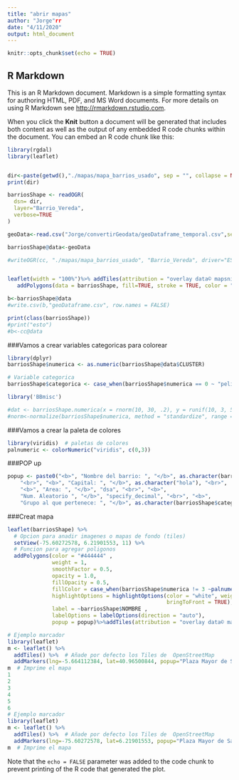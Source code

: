 ```yaml
---
title: "abrir mapas"
author: "Jorge"rr
date: "4/11/2020"
output: html_document
---
```


```r
knitr::opts_chunk$set(echo = TRUE)
```

## R Markdown

This is an R Markdown document. Markdown is a simple formatting syntax for authoring HTML, PDF, and MS Word documents. For more details on using R Markdown see <http://rmarkdown.rstudio.com>.

When you click the **Knit** button a document will be generated that includes both content as well as the output of any embedded R code chunks within the document. You can embed an R code chunk like this:






```r
library(rgdal)
library(leaflet)


dir<-paste(getwd(),"./mapas/mapa_barrios_usado", sep = "", collapse = NULL)
print(dir)

barriosShape <- readOGR( 
  dsn= dir,
  layer="Barrio_Vereda",
  verbose=TRUE
)

geoData<-read.csv("Jorge/convertirGeodata/geoDataframe_temporal.csv",sep =';')

barriosShape@data<-geoData

#writeOGR(cc, "./mapas/mapa_barrios_usado", "Barrio_Vereda", driver="ESRI Shapefile") #also you were missing the driver argument


leaflet(width = "100%")%>% addTiles(attribution = "overlay data© mapsnigeriainitiative 2016")%>% setView(-75.60272578, 6.21901553, 11) %>%  # add the default basemap along with setting the view (lng, lat) and initial zoom 
   addPolygons(data = barriosShape, fill=TRUE, stroke = TRUE, color = "red", popup = paste0("Barrio:", barriosShape$NOMBRE,"<br>", "CLUSTER:", barriosShape$CLUSTER))

b<-barriosShape@data
#write.csv(b,"geoDataframe.csv", row.names = FALSE)

print(class(barriosShape))
#print("esto")
#b<-cc@data


```



###Vamos a crear variables categoricas para colorear
```r
library(dplyr)
barriosShape$numerica <- as.numeric(barriosShape@data$CLUSTER)

# Variable categorica
barriosShape$categorica <- case_when(barriosShape$numerica == 0 ~ "peligro moderado", barriosShape$numerica == 1 ~ "peligro bajo", barriosShape$numerica == 2 ~ "peligro alto", barriosShape$numerica == 3 ~ "no agrupado")
```
```r
library('BBmisc')

#dat <- barriosShape.numerica(x = rnorm(10, 30, .2), y = runif(10, 3, 5))
#norm<-normalize(barriosShape$numerica, method = "standardize", range = c(0, 1), margin = 1L, #on.constant = "quiet")


```
###Vamos a crear la paleta de colores

```r
library(viridis)  # paletas de colores
palnumeric <- colorNumeric("viridis", c(0,3))
```
###POP up
```r
popup <- paste0("<b>", "Nombre del barrio: ", "</b>", as.character(barriosShape$NOMBRE), 
    "<br>", "<b>", "Capital: ", "</b>", as.character("hola"), "<br>", 
    "<b>", "Area: ", "</b>", "dsa", "<br>", "<b>", 
    "Num. Aleatorio ", "</b>", "specify_decimal", "<br>", "<b>", 
    "Grupo al que pertenece: ", "</b>", as.character(barriosShape$categorica), "<br>")
```
###Creat mapa

```r



leaflet(barriosShape) %>%
  # Opcion para anadir imagenes o mapas de fondo (tiles)
  setView(-75.60272578, 6.21901553, 11) %>%
  # Funcion para agregar poligonos
  addPolygons(color = "#444444" ,
              weight = 1, 
              smoothFactor = 0.5,
              opacity = 1.0,
              fillOpacity = 0.5,
              fillColor = case_when(barriosShape$numerica != 3 ~palnumeric(barriosShape$numerica)),    # Color de llenado
              highlightOptions = highlightOptions(color = "white", weight = 2,
                                                  bringToFront = TRUE), #highlight cuando pasas el cursor
              label = ~barriosShape$NOMBRE ,                                  # etiqueta cuando pasas el cursor
              labelOptions = labelOptions(direction = "auto"),
              popup = popup)%>%addTiles(attribution = "overlay data© mapsnigeriainitiative 2016")

```


```r
# Ejemplo marcador
library(leaflet)
m <- leaflet() %>%
  addTiles() %>%  # Añade por defecto los Tiles de  OpenStreetMap
  addMarkers(lng=-5.664112384, lat=40.96500844, popup="Plaza Mayor de Salamanca")
m  # Imprime el mapa
1
2
3
4
5
6
# Ejemplo marcador
library(leaflet)
m <- leaflet() %>%
  addTiles() %>%  # Añade por defecto los Tiles de  OpenStreetMap
  addMarkers(lng=-75.60272578, lat=6.21901553, popup="Plaza Mayor de Salamanca")
m  # Imprime el mapa
```

Note that the `echo = FALSE` parameter was added to the code chunk to prevent printing of the R code that generated the plot.
